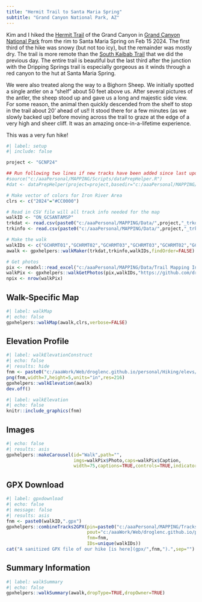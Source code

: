 ```yaml
---
title: "Hermit Trail to Santa Maria Spring"
subtitle: "Grand Canyon National Park, AZ"
---
```


Kim and I hiked the [Hermit Trail](https://www.nps.gov/grca/planyourvisit/upload/HermitTrail.pdf) of the Grand Canyon in [Grand Canyon National Park](https://www.nps.gov/grca/index.htm) from the rim to Santa Maria Spring on Feb 15 2024. The first third of the hike was snowy (but not too icy), but the remainder was mostly dry. The trail is more remote than the [South Kaibab Trail](ON GCSKAIBAB.html) that we did the previous day. The entire trail is beautiful but the last third after the junction with the Dripping Springs trail is especially gorgeous as it winds through a red canyon to the hut at Santa Maria Spring.

We were also treated along the way to a Bighorn Sheep. We initially spotted a single antler on a "shelf" about 50 feet above us. After several pictures of the antler, the sheep stood up and gave us a long and majestic side view. For some reason, the animal then quickly descended from the shelf to stop in the trail about 20' ahead of us!! It stood there for a few minutes (as we slowly backed up) before moving across the trail to graze at the edge of a very high and sheer cliff. It was an amazing once-in-a-lifetime experience.

This was a very fun hike!

```r
#| label: setup
#| include: false

project <- "GCNP24"

## Run following two lines if new tracks have been added since last update
#source("c:/aaaPersonal/MAPPING/Scripts/dataPrepHelper.R")
#dat <- dataPrepHelper(project=project,basedir="c:/aaaPersonal/MAPPING/")

# Make vector of colors for Iron River Area
clrs <- c("2024"="#CC0000")

# Read in CSV file will all track info needed for the map
walkID <- "ON_GCSANTAMSP"
trkdat <- read.csv(paste0("c:/aaaPersonal/MAPPING/Data/",project,"_trkdat.csv"))
trkinfo <- read.csv(paste0("c:/aaaPersonal/MAPPING/Data/",project,"_trkinfo.csv"))

# Make the walk
walkIDs <- c("GCHRMT01","GCHRMT02","GCHRMT03","GCHRMT03","GCHRMT02","GCHRMT01")
awalk <- gpxhelpers::walkMaker(trkdat,trkinfo,walkIDs,findOrder=FALSE)

# Get photos
pix <- readxl::read_excel("c:/aaaPersonal/MAPPING/Data/Trail Mapping Info.xlsx",sheet="Photos")
walkPix <- gpxhelpers::walkGetPhotos(pix,walkIDs,"https://github.com/droglenc/MAPPING/raw/main/Images")
npix <- nrow(walkPix)
```

## Walk-Specific Map

```r
#| label: walkMap
#| echo: false
gpxhelpers::walkMap(awalk,clrs,verbose=FALSE)
```

## Elevation Profile
```r
#| label: walkElevationConstruct
#| echo: false
#| results: hide
fnm <- paste0("c:/aaaWork/Web/droglenc.github.io/personal/Hiking/elevs/",walkID,".png") 
png(fnm,width=7,height=5,units="in",res=216)
gpxhelpers::walkElevation(awalk)
dev.off()
```
```r
#| label: walkElevation
#| echo: false
knitr::include_graphics(fnm)
```

## Images
```r
#| echo: false
#| results: asis
gpxhelpers::makeCarousel(id="Walk",path="",
                         imgs=walkPix$Photo,caps=walkPix$Caption,
                         width=75,captions=TRUE,controls=TRUE,indicators=FALSE)
```

## GPX Download
```r
#| label: gpxdownload
#| echo: false
#| message: false
#| results: asis
fnm <- paste0(walkID,".gpx")
gpxhelpers::combineTracks2GPX(pin=paste0("c:/aaaPersonal/MAPPING/Tracks/",project),
                              pout="c:/aaaWork/Web/droglenc.github.io/personal/Hiking/gpx",
                              fnm=fnm,
                              IDs=unique(walkIDs))
cat("A sanitized GPX file of our hike [is here](gpx/",fnm,").",sep="")
```

## Summary Information
```r
#| label: walkSummary
#| echo: false
gpxhelpers::walkSummary(awalk,dropType=TRUE,dropOwner=TRUE)
```
